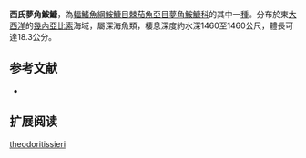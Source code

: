 {{Speciesbox
| name = 西氏夢角鮟鱇
| image = 
| image_caption = 
| status = NE
| status_system = IUCN3.1
| genus = Oneirodes
| species = theodoritissieri
| authority = [[Belloc|Belloc]], 1938
| synonyms = 
}}

'''西氏夢角鮟鱇'''，為[[輻鰭魚綱|輻鰭魚綱]][[鮟鱇目|鮟鱇目]][[棘茄魚亞目|棘茄魚亞目]][[夢角鮟鱇科|夢角鮟鱇科]]的其中一[[種|種]]。分布於東[[大西洋|大西洋]]的[[幾內亞比索|幾內亞比索]]海域，屬深海魚類，棲息深度約水深1460至1460公尺，體長可達18.3公分。

==参考文献==
*{{FishBase_species|genus=Oneirodes|species=theodoritissieri|year=2011|month=12}}

== 扩展阅读 ==
{{refbegin}}
{{wikispecies-inline|Oneirodes theodoritissieri|西氏夢角鮟鱇}}
{{refend}}
{{Taxonbar|from=Q2796531}}

[[Category:夢角鮟鱇屬|theodoritissieri]]